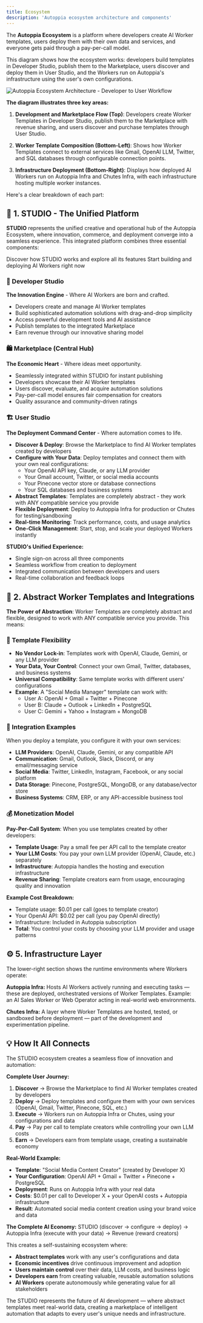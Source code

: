 ```yaml
---
title: Ecosystem
description: 'Autoppia ecosystem architecture and components'
---
```


The **Autoppia Ecosystem** is a platform where developers create AI Worker templates, users deploy them with their own data and services, and everyone gets paid through a pay-per-call model.

This diagram shows how the ecosystem works: developers build templates in Developer Studio, publish them to the Marketplace, users discover and deploy them in User Studio, and the Workers run on Autoppia's infrastructure using the user's own configurations.

<Frame>
  <img src="/images/ecosystem_diagram.png" alt="Autoppia Ecosystem Architecture - Developer to User Workflow" />
</Frame>

**The diagram illustrates three key areas:**

1. **Development and Marketplace Flow (Top)**: Developers create Worker Templates in Developer Studio, publish them to the Marketplace with revenue sharing, and users discover and purchase templates through User Studio.

2. **Worker Template Composition (Bottom-Left)**: Shows how Worker Templates connect to external services like Gmail, OpenAI LLM, Twitter, and SQL databases through configurable connection points.

3. **Infrastructure Deployment (Bottom-Right)**: Displays how deployed AI Workers run on Autoppia Infra and Chutes Infra, with each infrastructure hosting multiple worker instances.

Here's a clear breakdown of each part:

## 🎨 1. STUDIO - The Unified Platform

**STUDIO** represents the unified creative and operational hub of the Autoppia Ecosystem, where innovation, commerce, and deployment converge into a seamless experience. This integrated platform combines three essential components:

<CardGroup cols={2}>
  <Card
    title="Learn More"
    icon="book-open"
    href="/autoppia-studio"
  >
    Discover how STUDIO works and explore all its features
  </Card>
  <Card
    title="Try STUDIO"
    icon="rocket"
    href="https://app.autoppia.com"
  >
    Start building and deploying AI Workers right now
  </Card>
</CardGroup>

### 🧩 Developer Studio
**The Innovation Engine** - Where AI Workers are born and crafted.

- Developers create and manage AI Worker templates
- Build sophisticated automation solutions with drag-and-drop simplicity
- Access powerful development tools and AI assistance
- Publish templates to the integrated Marketplace
- Earn revenue through our innovative sharing model

### 🛍️ Marketplace (Central Hub)
**The Economic Heart** - Where ideas meet opportunity.

- Seamlessly integrated within STUDIO for instant publishing
- Developers showcase their AI Worker templates
- Users discover, evaluate, and acquire automation solutions
- Pay-per-call model ensures fair compensation for creators
- Quality assurance and community-driven ratings

### 🏗️ User Studio
**The Deployment Command Center** - Where automation comes to life.

- **Discover & Deploy**: Browse the Marketplace to find AI Worker templates created by developers
- **Configure with Your Data**: Deploy templates and connect them with your own real configurations:
  - Your OpenAI API key, Claude, or any LLM provider
  - Your Gmail account, Twitter, or social media accounts
  - Your Pinecone vector store or database connections
  - Your SQL databases and business systems
- **Abstract Templates**: Templates are completely abstract - they work with ANY compatible service you provide
- **Flexible Deployment**: Deploy to Autoppia Infra for production or Chutes for testing/sandboxing
- **Real-time Monitoring**: Track performance, costs, and usage analytics
- **One-Click Management**: Start, stop, and scale your deployed Workers instantly

**STUDIO's Unified Experience:**
- Single sign-on across all three components
- Seamless workflow from creation to deployment
- Integrated communication between developers and users
- Real-time collaboration and feedback loops

## 🧠 2. Abstract Worker Templates and Integrations

**The Power of Abstraction**: Worker Templates are completely abstract and flexible, designed to work with ANY compatible service you provide. This means:

### 🔄 Template Flexibility
- **No Vendor Lock-in**: Templates work with OpenAI, Claude, Gemini, or any LLM provider
- **Your Data, Your Control**: Connect your own Gmail, Twitter, databases, and business systems
- **Universal Compatibility**: Same template works with different users' configurations
- **Example**: A "Social Media Manager" template can work with:
  - User A: OpenAI + Gmail + Twitter + Pinecone
  - User B: Claude + Outlook + LinkedIn + PostgreSQL
  - User C: Gemini + Yahoo + Instagram + MongoDB

### 🔌 Integration Examples
When you deploy a template, you configure it with your own services:

- **LLM Providers**: OpenAI, Claude, Gemini, or any compatible API
- **Communication**: Gmail, Outlook, Slack, Discord, or any email/messaging service
- **Social Media**: Twitter, LinkedIn, Instagram, Facebook, or any social platform
- **Data Storage**: Pinecone, PostgreSQL, MongoDB, or any database/vector store
- **Business Systems**: CRM, ERP, or any API-accessible business tool

### 💰 Monetization Model

**Pay-Per-Call System**: When you use templates created by other developers:

- **Template Usage**: Pay a small fee per API call to the template creator
- **Your LLM Costs**: You pay your own LLM provider (OpenAI, Claude, etc.) separately
- **Infrastructure**: Autoppia handles the hosting and execution infrastructure
- **Revenue Sharing**: Template creators earn from usage, encouraging quality and innovation

**Example Cost Breakdown:**
- Template usage: $0.01 per call (goes to template creator)
- Your OpenAI API: $0.02 per call (you pay OpenAI directly)
- Infrastructure: Included in Autoppia subscription
- **Total**: You control your costs by choosing your LLM provider and usage patterns

## ⚙️ 5. Infrastructure Layer

The lower-right section shows the runtime environments where Workers operate:

**Autoppia Infra:**
Hosts AI Workers actively running and executing tasks — these are deployed, orchestrated versions of Worker Templates.
Example: an AI Sales Worker or Web Operator acting in real-world web environments.

**Chutes Infra:**
A layer where Worker Templates are hosted, tested, or sandboxed before deployment — part of the development and experimentation pipeline.

## 💡 How It All Connects

The STUDIO ecosystem creates a seamless flow of innovation and automation:

**Complete User Journey:**
1. **Discover** → Browse the Marketplace to find AI Worker templates created by developers
2. **Deploy** → Deploy templates and configure them with your own services (OpenAI, Gmail, Twitter, Pinecone, SQL, etc.)
3. **Execute** → Workers run on Autoppia Infra or Chutes, using your configurations and data
4. **Pay** → Pay per call to template creators while controlling your own LLM costs
5. **Earn** → Developers earn from template usage, creating a sustainable economy

**Real-World Example:**
- **Template**: "Social Media Content Creator" (created by Developer X)
- **Your Configuration**: OpenAI API + Gmail + Twitter + Pinecone + PostgreSQL
- **Deployment**: Runs on Autoppia Infra with your real data
- **Costs**: $0.01 per call to Developer X + your OpenAI costs + Autoppia infrastructure
- **Result**: Automated social media content creation using your brand voice and data

**The Complete AI Economy:**
STUDIO (discover → configure → deploy) → Autoppia Infra (execute with your data) → Revenue (reward creators)

This creates a self-sustaining ecosystem where:
- **Abstract templates** work with any user's configurations and data
- **Economic incentives** drive continuous improvement and adoption
- **Users maintain control** over their data, LLM costs, and business logic
- **Developers earn** from creating valuable, reusable automation solutions
- **AI Workers** operate autonomously while generating value for all stakeholders

The STUDIO represents the future of AI development — where abstract templates meet real-world data, creating a marketplace of intelligent automation that adapts to every user's unique needs and infrastructure.
